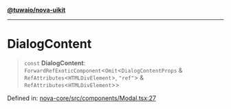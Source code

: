 [**@tuwaio/nova-uikit**](../../../README.md)

***

# DialogContent

> `const` **DialogContent**: `ForwardRefExoticComponent`\<`Omit`\<`DialogContentProps` & `RefAttributes`\<`HTMLDivElement`\>, `"ref"`\> & `RefAttributes`\<`HTMLDivElement`\>\>

Defined in: [nova-core/src/components/Modal.tsx:27](https://github.com/TuwaIO/nova-uikit/blob/fd695363130fe46e904dd8d459ca0673901ff3c3/packages/nova-core/src/components/Modal.tsx#L27)
